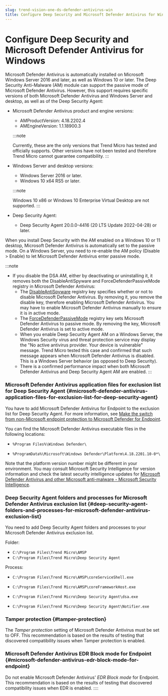 ```yaml
---
slug: trend-vision-one-ds-defender-antivirus-win
title: Configure Deep Security and Microsoft Defender Antivirus for Windows
---
```

# Configure Deep Security and Microsoft Defender Antivirus for Windows

Microsoft Defender Antivirus is automatically installed on Microsoft Windows Server 2016 and later, as well as Windows 10 or later. The Deep Security Anti-Malware (AM) module can support the passive mode of Microsoft Defender Antivirus. However, this support requires specific versions of both Microsoft Defender Antivirus and Windows Server and desktop, as well as of the Deep Security Agent:

- Microsoft Defender Antivirus product and engine versions:

  - AMProductVersion: 4.18.2202.4
  - AMEngineVersion: 1.1.18900.3

  :::note

  Currently, these are the only versions that Trend Micro has tested and officially supports. Other versions have not been tested and therefore Trend Micro cannot guarantee compatibility.
  :::

- Windows Server and desktop versions:

  - Windows Server 2016 or later.
  - Windows 10 x64 RS5 or later.

  :::note

  Windows 10 x86 or Windows 10 Enterprise Virtual Desktop are not supported.
  :::

- Deep Security Agent:

  - Deep Security Agent 20.0.0-4416 (20 LTS Update 2022-04-28) or later.

When you install Deep Security with the AM enabled on a Windows 10 or 11 desktop, Microsoft Defender Antivirus is automatically set to the passive mode. On a Windows Server, you need to re-enable the AM policy (Disable \> Enable) to let Microsoft Defender Antivirus enter passive mode.

:::note

- If you disable the DSA AM, either by deactivating or uninstalling it, it removes both the DisableAntiSpyware and ForceDefenderPassiveMode registry in Microsoft Defender Antivirus:
  - The [DisableAntiSpyware](https://docs.microsoft.com/en-us/windows-hardware/customize/desktop/unattend/security-malware-windows-defender-disableantispyware) registry key specifies whether or not to disable Microsoft Defender Antivirus. By removing it, you remove the disable key, therefore enabling Microsoft Defender Antivirus. You may have to enable Microsoft Defender Antivirus manually to ensure it is in active mode.
  - The [ForceDefenderPassiveMode](https://docs.microsoft.com/en-us/microsoft-365/security/defender-endpoint/microsoft-defender-antivirus-compatibility?view=o365-worldwide) registry key sets Microsoft Defender Antivirus to passive mode. By removing the key, Microsoft Defender Antivirus is set to active mode.
  - When you enable Deep Security Agent AM on a Windows Server, the Windows Security virus and threat protection service may display the "No active antivirus provider. Your device is vulnerable" message. Trend Micro tested this case and confirmed that such message appears when Microsoft Defender Antivirus is disabled. This is a Windows Server behavior (as opposed to Deep Security).
  - There is a confirmed performance impact when both Microsoft Defender Antivirus and Deep Security Agent AM are enabled.
:::

### Microsoft Defender Antivirus application files for exclusion list for Deep Security Agent {#microsoft-defender-antivirus-application-files-for-exclusion-list-for-deep-security-agent}

You have to add Microsoft Defender Antivirus for Endpoint to the exclusion list for Deep Security Agent. For more information, see [Make the switch from non-Microsoft endpoint protection to Microsoft Defender for Endpoint](https://docs.microsoft.com/en-us/microsoft-365/security/defender-endpoint/switch-to-mde-overview?view=o365-worldwide).

You can find the Microsoft Defender Antivirus executable files in the following locations:

- `%Program Files%\Windows Defender\`

- `%ProgramData%\Microsoft\Windows Defender\Platform\4.18.2201.10-0*\`

Note that the platform version number might be different in your environment. You may consult Microsoft Security Intelligence for version information and check the latest security intelligence updates for [Microsoft Defender Antivirus and other Microsoft anti-malware - Microsoft Security Intelligence](https://www.microsoft.com/en-us/wdsi/defenderupdates).

### Deep Security Agent folders and processes for Microsoft Defender Antivirus exclusion list {#deep-security-agent-folders-and-processes-for-microsoft-defender-antivirus-exclusion-list}

You need to add Deep Security Agent folders and processes to your Microsoft Defender Antivirus exclusion list.

Folder:

- `C:\Program Files\Trend Micro\AMSP`
- `C:\Program Files\Trend Micro\Deep Security Agent`

Process:

- `C:\Program Files\Trend Micro\AMSP\coreServiceShell.exe`

- `C:\Program Files\Trend Micro\AMSP\coreFrameworkHost.exe`

- `C:\Program Files\Trend Micro\Deep Security Agent\dsa.exe`

- `C:\Program Files\Trend Micro\Deep Security Agent\Notifier.exe`

### Tamper protection {#tamper-protection}

The *Tamper protection* setting of Microsoft Defender Antivirus must be set to OFF. This recommendation is based on the results of testing that discovered compatibility issues when Tamper protection is enabled.

### Microsoft Defender Antivirus EDR Block mode for Endpoint {#microsoft-defender-antivirus-edr-block-mode-for-endpoint}

Do not enable Microsoft Defender Antivirus' *EDR Block mode* for Endpoint. This recommendation is based on the results of testing that discovered compatibility issues when EDR is enabled.
::::
